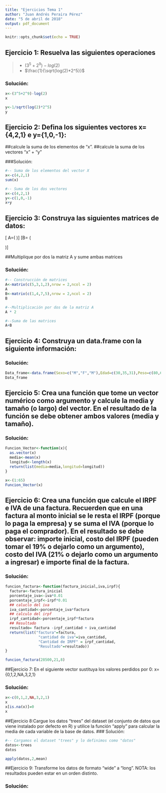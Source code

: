 ```yaml
---
title: "Ejercicios Tema 1"
author: "Juan Andrés Peraira Pérez"
date: "5 de abril de 2018"
output: pdf_document
---
```


```r
knitr::opts_chunk$set(echo = TRUE)
```

## Ejercicio 1: Resuelva las siguientes operaciones
>
* $(3^5 + 2^9)-log(2)$
* $\frac{1}{\sqrt{log(2)*2^5}}$
 
### Solución:

```r
x<-(3^5+2^9)-log(2)
x
```
```r
y<-1/sqrt(log(2)*2^5)
y
```
## Ejercicio 2: Defina los siguientes vectores x={4,2,1} e y={1,0,-1}:
##calcule la suma de los elementos de “x”.
##calcule la suma de los vectores “x” + “y”

###Solución:

```r
#-- Suma de los elementos del vector X
x<-c(4,2,1)
sum(x)
```

```r
#-- Suma de los dos vectores
x<-c(4,2,1)
y<-c(1,0,-1)
x+y
```

\newpage

## Ejercicio 3: Construya las siguientes matrices de datos:
\[ A=\left( \begin{array}{ccc} 5 & 1 \\3 & 2 \\\end{array} \right)\]
\[B= \left( \begin{array}{ccc} 4 & 1 \\3 & 2 \\\end{array} \right)\]

##Multiplique por dos la matriz A y sume ambas matrices

### Solución:
```r
#-- Construcción de matrices
A<-matrix(c(5,3,1,2),nrow = 2,ncol = 2)
A
B<-matrix(c(1,4,7,5),nrow = 2,ncol = 2)
B
```
```r
#--Multiplicación por dos de la matriz A
A * 2
```
```r
#--Suma de las matrices
A+B
```

## Ejercicio 4: Construya un data.frame con la siguiente información:
\begin{table}[htbp]
\begin{center}
\begin{tabular}{|l|l|l|}
\hline
Sexo & Edad & Peso \\
\hline \hline 
M & 30 & 80 \\ \hline
F & 35 & 61 \\ \hline
M & 31 & 85 \\ \hline
\end{tabular}
\label{tabla:sencilla}
\end{center}
\end{table}

\newpage

### Solución:
```r
Data_frame<-data.frame(Sexo=c("M","F","M"),Edad=c(30,35,31),Peso=c(80,61,85))
Data_frame
```

## Ejercicio 5: Crea una función que tome un vector numérico como argumento y calcule la media y tamaño (o largo) del vector. En el resultado de la función se debe obtener ambos valores (media y tamaño).

### Solución:
```r
Funcion_Vector<-function(x){
  as.vector(x)
  media<-mean(x)
  longitud<-length(x)
  return(list(media=media,longitud=longitud))
} 
```
```r
x<-(1:65)
Funcion_Vector(x)
```

## Ejercicio 6: Crea una función que calcule el IRPF e IVA de una factura. Recuerden que en una factura al monto inicial se le resta el IRPF (porque lo paga la empresa) y se suma el IVA (porque lo paga el comprador). En el resultado se debe observar: importe inicial, costo del IRPF (pueden tomar el 19% o dejarlo como un argumento), costo del IVA (21% o dejarlo como un argumento a ingresar) e importe final de la factura. 
 
### Solución: 

```r
funcion_factura<-function(factura_inicial,iva,irpf){
  factura<-factura_inicial
  porcentaje_iva<-iva*0.01
  porcentaje_irpf<-irpf*0.01
  ## caluclo del iva
  iva_cantidad<-porcentaje_iva*factura
  ## calculo del irpf
  irpf_cantidad<-porcentaje_irpf*factura
  ## Resultado
  resultado= factura -irpf_cantidad + iva_cantidad
  return(list("factura"=factura,
               "cantidad de iva"=iva_cantidad,
               "Cantidad de IRPF" = irpf_cantidad,
               "Resultado"=resultado))
}
```
```r
funcion_factura(28500,21,8)
``` 
##Ejercicio 7: En el siguiente vector sustituya los valores perdidos por 0: x={0,1,2,NA,3,2,1}
 
### Solución:
```r
x<-c(0,1,2,NA,3,2,1)
x
x[is.na(x)]=0
x
```

##Ejercicio 8:Cargue los datos “trees” del dataset (el conjunto de datos que viene instalado por defecto en R) y utilice la función “apply” para calcular la media de cada variable de la base de datos.
### Solución:

```r
#-- Cargamos el dataset "trees" y lo definimos como "datos"
datos<-trees
datos
```
```r
apply(datos,2,mean)
```

\newpage

##Ejercicio 9: Transforme los datos de formato “wide” a “long”. NOTA: los resultados pueden estar en un orden distinto.

\begin{table}[htbp]
\begin{center}
\begin{tabular}{|l|l|l|l|l|}
\hline
id & Sex & V1 & V2 & V3 \\
\hline \hline 
1 & F & 0.89 & -0.45 & 0.21 \\ \hline
2 & M & 0.30 & 0.21 & 0.37 \\ \hline
3 & F & 0.22 & -0.71 & -0.54 \\ \hline
\end{tabular}
\label{tabla:sencilla}
\end{center}
\end{table}

\begin{table}[htbp]
\begin{center}
\begin{tabular}{|l|l|l|l|}
\hline
id & Sex & N & V \\
\hline \hline 
1 & F & 1 & 0.89  \\ \hline
1 & F & 2 & -0.45 \\ \hline
1 & F & 3 & 0.21 \\ \hline
2 & M & 1 & 0.30 \\ \hline
2 & M & 2 & 0.21 \\ \hline
2 & M & 3 & 0.37 \\ \hline
3 & F & 1 & 0.22 \\ \hline
3 & F & 2 & -0.71 \\ \hline
3 & F & 3 & -0.54 \\ \hline
\end{tabular}
\label{tabla:sencilla}
\end{center}
\end{table}

### Solución:






